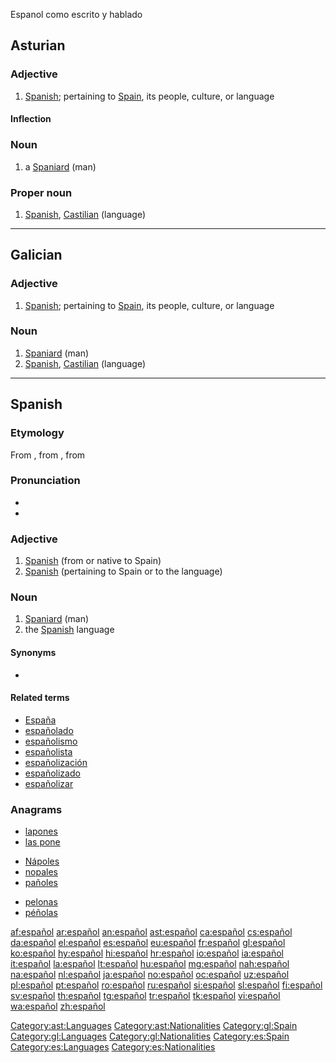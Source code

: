 Espanol como escrito y hablado

==Asturian==

===Adjective===
{{ast-adj|español|m=español|n=español|mpl=españoles}}

# [[Spanish]]; pertaining to [[Spain]], its people, culture, or language

====Inflection====
{{ast-decl-adj|español|m=español|mpl=españoles|n=español}}

===Noun===
{{ast-noun-mf|español|mpl=españoles}}

# a [[Spaniard]] (man)

===Proper noun===
{{head|ast|proper noun|g=m}}

# [[Spanish]], [[Castilian]] (language)

[[Category:ast:Languages]]
[[Category:ast:Nationalities]]

----

==Galician==

===Adjective===
{{gl-adj|f=española|mpl=españois}}

# [[Spanish]]; pertaining to [[Spain]], its people, culture, or language

===Noun===
{{gl-noun|m|españois|f=española}}

# [[Spaniard]] (man)
# [[Spanish]], [[Castilian]] (language)



[[Category:gl:Spain]]
[[Category:gl:Languages]]
[[Category:gl:Nationalities]]

----

==Spanish==

===Etymology===
From {{etyl|prv|es}} {{m|oc|espaignol}}, from {{etyl|ML.|es}} {{m|la|Hispaniolus}}, from {{etyl|la|es}} {{m|la|Hispanus}}

===Pronunciation===
* {{IPA|/es.paˈɲol/|lang=es}}
* {{audio|es-us-espanol.ogg|Audio (US)|lang=es}}

===Adjective===
{{es-adj|mpl=españoles|f=española}}

# [[Spanish]] (from or native to Spain)
# [[Spanish]] (pertaining to Spain or to the language)

===Noun===
{{es-noun|m|es|f=española}}

# [[Spaniard]] (man)
# the [[Spanish]] language

====Synonyms====
* {{sense|language}} {{l|es|castellano}}

====Related terms====
* [[España]]
* [[españolado]]
* [[españolismo]]
* [[españolista]]
* [[españolización]]
* [[españolizado]]
* [[españolizar]]

===Anagrams===
{{top3}}
* [[lapones]]
* [[las pone]]
{{mid3}}
* [[Nápoles]]
* [[nopales]]
* [[pañoles]]
{{mid3}}
* [[pelonas]]
* [[péñolas]]
{{bottom}}

[[Category:es:Spain]]
[[Category:es:Languages]]
[[Category:es:Nationalities]]

[[af:español]]
[[ar:español]]
[[an:español]]
[[ast:español]]
[[ca:español]]
[[cs:español]]
[[da:español]]
[[el:español]]
[[es:español]]
[[eu:español]]
[[fr:español]]
[[gl:español]]
[[ko:español]]
[[hy:español]]
[[hi:español]]
[[hr:español]]
[[io:español]]
[[ia:español]]
[[it:español]]
[[la:español]]
[[lt:español]]
[[hu:español]]
[[mg:español]]
[[nah:español]]
[[na:español]]
[[nl:español]]
[[ja:español]]
[[no:español]]
[[oc:español]]
[[uz:español]]
[[pl:español]]
[[pt:español]]
[[ro:español]]
[[ru:español]]
[[si:español]]
[[sl:español]]
[[fi:español]]
[[sv:español]]
[[th:español]]
[[tg:español]]
[[tr:español]]
[[tk:español]]
[[vi:español]]
[[wa:español]]
[[zh:español]]